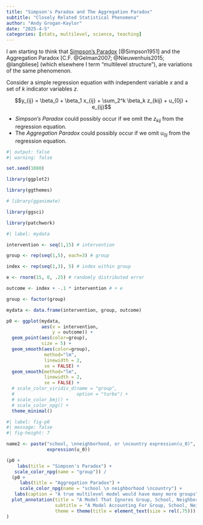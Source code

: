 ```yaml
---
title: "Simpson's Paradox and The Aggregation Paradox"
subtitle: "Closely Related Statistical Phenomena"
author: "Andy Grogan-Kaylor" 
date: "2025-4-5"
categories: [stats, multilevel, science, teaching]
---
```


I am starting to think that [Simpson's Paradox](https://agrogan1.github.io/posts/Simpsons-paradox-simple-visual-explanation/) [@Simpson1951] and the Aggregation Paradox [C.F. @Gelman2007; @Nieuwenhuis2015; @langbliese] (which elsewhere I term "multilevel structure"), are variations of the same phenomenon.

Consider a simple regression equation with independent variable $x$ and a set of $k$ indicator variables $z$.

$$y_{ij} = \beta_0 + \beta_1 x_{ij} + \sum_2^k \beta_k z_{kij} + u_{0j} + e_{ij}$$

* *Simpson's Paradox* could possibly occur if we omit the $z_{kij}$ from the regression equation.
* The *Aggregation Paradox* could possibly occur if we omit $u_{0j}$ from the regression equation.


```r
#| output: false
#| warning: false

set.seed(1080)

library(ggplot2)

library(ggthemes)

# library(gganimate)

library(ggsci)

library(patchwork)

```

```r
#| label: mydata

intervention <- seq(1,15) # intervention

group <- rep(seq(1,5), each=3) # group

index <- rep(seq(1,3), 5) # index within group

e <- rnorm(15, 0, .25) # randomly distributed error

outcome <- index + -.1 * intervention # + e

group <- factor(group)

mydata <- data.frame(intervention, group, outcome)

```

```r

p0 <- ggplot(mydata,
             aes(x = intervention,
                 y = outcome)) + 
  geom_point(aes(color=group), 
             size = 5) +
  geom_smooth(aes(color=group), 
              method="lm",
              linewidth = 2,
              se = FALSE) +
  geom_smooth(method="lm",
              linewidth = 2,
              se = FALSE) +
  # scale_color_viridis_d(name = "group",
  #                       option = "turbo") +
  # scale_color_bmj() +
  # scale_color_npg() +
  theme_minimal()

```

```r
#| label: fig-p0
#| message: false
#| fig-height: 7

name2 <- paste("school, \nneighborhood, or \ncountry expression(u_0)",
               expression(u_0))

(p0 + 
    labs(title = "Simpson's Paradox") +
   scale_color_npg(name = "group")) /
  (p0 + 
     labs(title = "Aggregation Paradox") +
     scale_color_npg(name = "school \n neighborhood \ncountry") +
   labs(caption = "A true multilevel model would have many more groups")) +
  plot_annotation(title = "A Model That Ignores Group, School, Neighborhood or Country Shows A Downward Slope",
                  subtitle = "A Model Accounting For Group, School, Neighborhood or Country Shows An Upward Slope",
                  theme = theme(title = element_text(size = rel(.75)))
) 

```